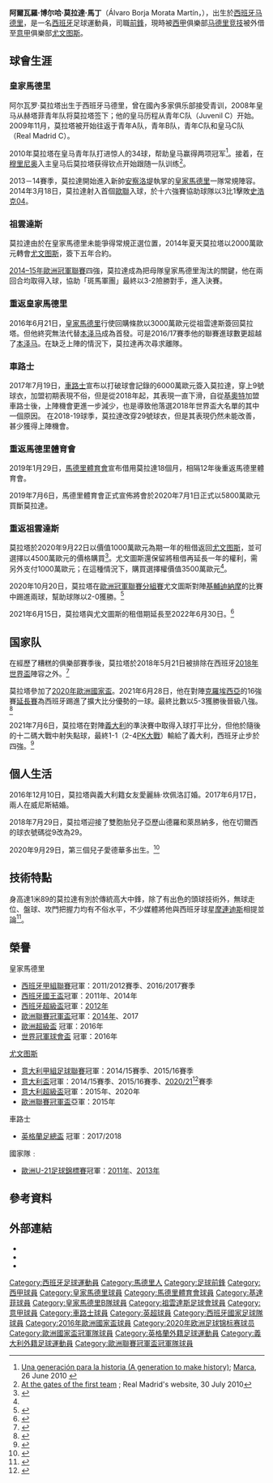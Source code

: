 {{Spanish name|Morata|Martín}}
{{noteTA
|G1=西甲
|G2=Football
|G3=uefa
|T=zh-cn:阿尔瓦罗·莫拉塔; zh-tw:阿爾瓦羅·莫拉塔; zh-hk:艾華路·莫拉達;
|1=zh-cn:阿尔瓦罗·莫拉達; zh-tw:阿爾瓦羅·莫拉塔; zh-hk:艾華路·莫拉達;
|2=zh-cn:莫拉塔; zh-tw:莫拉塔; zh-hk:莫拉達;
}}
{{Infobox football biography
| name = 阿尔瓦罗·莫拉塔<br/>Álvaro Morata
| image = Alvaro_Morata_2019-cropped_(cropped).jpg
| image_size = 200
| nickname = 邋遢
| height = {{convert|1.89|m|ftin|0|abbr=on}}<ref>{{cite news|url=http://www.juventus.com/en/teams/first-team/forwards/alvaro-morata/index.php|title=Álvaro Morata|publisher=Juventus F.C|accessdate=25 February 2015}}</ref>
| fullname = Álvaro Borja Morata Martín
| birth_date = {{birth date and age|1992|10|23|df=y}}
| birth_place = 西班牙，[[马德里|马德里]]
| currentclub = [[尤文图斯足球俱乐部|尤文图斯]] ([[马德里竞技俱乐部|马德里竞技]]外借)
| clubnumber = 9
| position = [[前鋒|前鋒]]、[[翼鋒|左翼]]
| youthyears1 = 2005–2007 | youthclubs1 = [[马德里竞技俱乐部|马德里竞技]]
| youthyears2 = 2007–2008 | youthclubs2 = [[赫塔費足球俱樂部|赫塔費]]
| youthyears3 = 2008–2010 | youthclubs3 = [[皇家马德里足球俱乐部|皇家马德里]]
| years1 = 2010–2013 | clubs1 = [[皇家马德里B队|皇家马德里B队]] | caps1 = 83 | goals1 = 45
| years2 = 2010–2014 | clubs2 = [[皇家马德里足球俱乐部|皇家马德里]] | caps2 = 37 | goals2 = 10
| years3 = 2014–2016 | clubs3 = [[尤文图斯足球俱乐部|尤文图斯]] | caps3 = 63 | goals3 = 27
| years4 = 2016–2017 | clubs4 = [[皇家马德里足球俱乐部|皇家马德里]] | caps4 = 43 | goals4= 20
| years5 = 2017–2020 | clubs5 = [[切尔西足球俱乐部|切尔西]] | caps5 = 47 | goals5 = 16
| years6 = 2019–2020 | clubs6 = → [[马德里竞技俱乐部|马德里竞技]] (租借) | caps6 = 49 | goals6 = 18
| years7 = 2020– | clubs7 = [[马德里竞技俱乐部|马德里竞技]] | caps7 = 0 | goals7 = 0
| years8 = 2020– | clubs8 = → [[尤文图斯足球俱乐部|尤文图斯]] (租借)| caps8 = 67 | goals8 = 20
| nationalyears1 = 2009 | nationalteam1 = 西班牙 U17 | nationalcaps1 = 6 | nationalgoals1 = 2
| nationalyears2 = 2010 | nationalteam2 = 西班牙 U18 | nationalcaps2 = 2 | nationalgoals2 = 3
| nationalyears3 = 2010–2012 | nationalteam3 =西班牙 U19 | nationalcaps3 = 13 | nationalgoals3 = 11
| nationalyears4 = 2013–2014 | nationalteam4 = [[西班牙21歲以下國家足球隊|西班牙 U21]] | nationalcaps4 = 13 | nationalgoals4 = 13
| nationalyears5 = 2014– | nationalteam5 = [[西班牙國家足球隊|西班牙]] | nationalcaps5 = 53 | nationalgoals5 = 26
| pcupdate = 2022年5月16日
| ntupdate = 2022年6月2日
}}
'''阿爾瓦羅·博尔哈·莫拉達·馬丁'''（Álvaro Borja Morata Martín，{{bd|1992年|10月23日|catidx=Isco}}），出生於[[西班牙|西班牙]][[马德里|马德里]]，是一名[[西班牙|西班牙]]足球運動員，司職[[前鋒|前鋒]]，現時被[[西甲|西甲]]俱樂部[[马德里竞技俱乐部|马德里竞技]]被外借至[[意甲|意甲]]俱樂部[[尤文图斯足球俱乐部|尤文图斯]]。

== 球會生涯 ==
=== 皇家馬德里 ===
阿尔瓦罗·莫拉塔出生于西班牙马德里，曾在國內多家俱乐部接受青训，2008年皇马从赫塔菲青年队将莫拉塔签下；他的皇马历程从青年C队（Juvenil C）开始。2009年11月，莫拉塔被开始往返于青年A队，青年B队，青年C队和皇马C队（Real Madrid C）。

2010年莫拉塔在皇马青年队打进惊人的34球，帮助皇马赢得两项冠军<ref>[http://www.marca.com/2010/06/26/futbol/mas_futbol/1277538276.html Una generación para la historia (A generation to make history)]; [[Marca_(newspaper)|Marca]], 26 June 2010 {{es icon}}</ref>。接着，在[[穆里尼奥|穆里尼奥]]入主皇马后莫拉塔获得钦点开始跟随一队训练<ref>[http://www.realmadrid.com/cs/Satellite/en/1330010213058/noticia/Noticia/At_the_gates_of_the_first_team.htm At the gates of the first team] {{webarchive|url=https://web.archive.org/web/20101006082157/http://www.realmadrid.com/cs/Satellite/en/1330010213058/noticia/Noticia/At_the_gates_of_the_first_team.htm |date=2010-10-06 }}; Real Madrid's website, 30 July 2010</ref>。

2013－14賽季，莫拉達開始進入新帥[[安察洛堤|安察洛堤]]執掌的[[皇家馬德里|皇家馬德里]]一隊常規陣容。2014年3月18日，莫拉達射入首個[[歐聯|歐聯]]入球，於十六強賽協助球隊以3比1擊敗[[史浩克04|史浩克04]]。

=== 祖雲達斯 ===
莫拉達由於在皇家馬德里未能爭得常規正選位置，2014年夏天莫拉塔以2000萬歐元轉會[[尤文图斯足球俱乐部|尤文图斯]]，簽下五年合約。

[[2014–15年歐洲冠軍聯賽|2014–15年歐洲冠軍聯賽]]四強，莫拉達成為把母隊皇家馬德里淘汰的關鍵，他在兩回合均取得入球，協助「斑馬軍團」最終以3-2險勝對手，進入決賽。

=== 重返皇家馬德里 ===
2016年6月21日，[[皇家馬德里|皇家馬德里]]行使回購條款以3000萬歐元從祖雲達斯簽回莫拉塔。但他終究無法代替[[卡里姆·本泽马|本泽马]]成為首發。可是2016/17賽季他的聯賽進球數更超越了[[卡里姆·本泽马|本泽马]]。在缺乏上陣的情況下，莫拉達再次尋求離隊。

=== 車路士 ===
2017年7月19日，[[車路士|車路士]]宣布以打破球會記錄的6000萬歐元簽入莫拉達，穿上9號球衣，加盟初期表現不俗，但是從2018年起，其表現一直下滑，自從[[基奧特|基奧特]]加盟車路士後，上陣機會更進一步減少，也是導致他落選2018年世界盃大名單的其中一個原因。
在2018-19球季，莫拉達改穿29號球衣，但是其表現仍然未能改善，甚少獲得上陣機會。

=== 重返馬德里體育會 ===
2019年1月29日，[[馬德里體育會|馬德里體育會]]宣布借用莫拉達18個月，相隔12年後重返馬德里體育會。

2019年7月6日，馬德里體育會正式宣佈將會於2020年7月1日正式以5800萬歐元買斷莫拉達。

=== 重返祖雲達斯 ===
莫拉塔於2020年9月22日以價值1000萬歐元為期一年的租借返回[[尤文图斯足球俱乐部|尤文图斯]]，並可選擇以4500萬歐元的價格購買<ref name="租借尤文圖斯">{{Cite web|title=Welcome home, Alvaro! - Juventus|url=https://www.juventus.com/en/news/articles/welcome-home-alvaro|access-date=2020-09-22|website=Juventus|language=en}}</ref>。尤文圖斯還保留將租借再延長一年的權利，需另外支付1000萬歐元；在這種情況下，購買選擇權價值3500萬歐元<ref name="租借尤文圖斯"/>。

2020年10月20日，莫拉塔在[[2020–21年歐洲冠軍聯賽|歐洲冠軍聯賽分組賽]]尤文圖斯對陣[[基輔迪納摩足球俱樂部|基輔迪納摩]]的比賽中踢進兩球，幫助球隊以2-0獲勝。<ref>{{cite news |url=https://www.bbc.com/sport/football/54559665 |title= "Morata double as Juve beat Dynamo Kyiv" |work=BBC Sport |date=2020-11-21|language=en-GB}}</ref>

2021年6月15日，莫拉塔與尤文圖斯的租借期延長至2022年6月30日。<ref>{{Cite web|date=2021-06-15|title=Ufficiale - Morata: è rinnovo! | trans-title= Official - Morata: renewal!|url=https://www.juventus.com/it/news/articoli/ufficiale-morata-e-rinnovo|website=Juventus|language=it}}</ref>

== 国家队 ==
在經歷了糟糕的俱樂部​​賽季後，莫拉塔於2018年5月21日被排除在西班牙[[2018年國際足協世界盃|2018年世界盃]]陣容之外。<ref>{{cite news |url=https://www.theguardian.com/football/2018/may/21/chelsea-forward-alvaro-morata-out-spain-world-cup-squad |title=Chelsea forward Álvaro Morata left out of Spain’s World Cup squad |work=The Guardian |date=2018-05-12|language=en}}</ref>

莫拉塔參加了[[2020年歐洲國家盃|2020年歐洲國家盃]]。2021年6月28日，他在對陣[[克羅地亞國家足球隊|克羅埃西亞]]的16強賽[[延長賽|延長賽]]為西班牙踢進了擴大比分優勢的一球。最終比數以5-3獲勝後晉級八強。<ref>{{Cite news|title=Spain beat Croatia in eight-goal thriller|language=en-GB|work=BBC Sport|url=https://www.bbc.co.uk/sport/football/51198542|access-date=2021-06-28}}</ref>

2021年7月6日，莫拉塔在對陣[[義大利國家足球隊|義大利]]的準決賽中取得入球打平比分，但他於隨後的十二碼大戰中射失點球，最終1-1（2-4[[PK大戰|PK大戰]]）輸給了義大利，西班牙止步於四強。<ref>{{cite news |url=https://www.washingtonpost.com/sports/2021/07/06/italy-vs-spain-euro-2020-semifinal/ |title= Pushing the doubters aside, Italy tops Spain on penalty kicks to reach the Euro 2020 final |work=The Washington Post |date=2021-07-07 |access-date=2021-07-07 |language=en}}</ref>

== 個人生活 ==
2016年12月10日，莫拉塔與義大利籍女友愛麗絲·坎佩洛訂婚。2017年6月17日，兩人在威尼斯結婚。

2018年7月29日，莫拉塔迎接了雙胞胎兒子亞歷山德羅和萊昂納多，他在切爾西的球衣號碼從9改為29。

2020年9月29日，第三個兒子愛德華多出生。<ref>{{Cite web|date=2020-09-29|title=Alice Campello e Alvaro Morata: è nato Edoardo, il terzo figlio|url=https://www.vanityfair.it/people/italia/2020/09/29/alice-campello-alvaro-morata-nato-edoardo-terzo-figlio-foto-gossip|access-date=2020-09-29|website=VanityFair.it|language=it}}</ref>

==技術特點==
身高達1米89的莫拉達有別於傳統高大中鋒，除了有出色的頭球技術外，無球走位、盤球、攻門把握力均有不俗水平，不少媒體將他與西班牙球星[[費爾南多·莫里恩特斯|摩連迪斯]]相提並論<ref>{{cite web|url=http://www.elpais.com/articulo/deportes/Morata/recogepelotas/atletico/admiraba/Raul/elpepudep/20101213elpepidep_7/Tes|title=Morata, el recogepelotas atlético que admiraba a Raúl|trans_title=Morata, the Atlético ball boy who admired Raúl|publisher=El País|language=es|date=13 December 2010|accessdate=15 March 2016}}</ref>。

==榮譽==
;皇家馬德里
*[[西班牙甲組聯賽|西班牙甲組聯賽]]冠軍：2011/2012賽季、2016/2017賽季
*[[西班牙國王盃|西班牙國王盃]]冠軍：2011年、2014年
*[[西班牙超級盃|西班牙超級盃]]冠軍：[[2012年西班牙超級盃|2012年]]
*[[歐洲聯賽冠軍盃|歐洲聯賽冠軍盃]]冠軍：[[2013–14年歐洲冠軍聯賽|2014年]]、2017
*[[歐洲超級盃|歐洲超級盃]] 冠軍：2016年
* [[世界冠軍球會盃|世界冠軍球會盃]] 冠軍：2016年


;{{flagicon|ITA}} [[尤文图斯足球俱乐部|尤文图斯]]
*[[意大利甲組足球聯賽|意大利甲組足球聯賽]]冠軍：2014/15賽季、2015/16賽季
*[[意大利盃|意大利盃]]冠軍：2014/15賽季、2015/16賽季、[[2020–21年意大利盃|2020/21]]<ref>{{cite web|url=https://hk.on.cc/hk/bkn/cnt/sport/20210520/bkn-20210520110116578-0520_00882_001.html|title=祖雲達斯捧意盃　保方平紀錄完美告別|website=東網|date=2021-05-20|language=zh-hk}}</ref>賽季
*[[意大利超級盃|意大利超級盃]]冠軍：2015年、2020年
*[[歐洲聯賽冠軍盃|歐洲聯賽冠軍盃]]亞軍：2015年


;車路士
* [[英格蘭足總盃|英格蘭足總盃]] 冠軍：2017/2018

;國家隊﹕
*[[歐洲U-21足球錦標賽|歐洲U-21足球錦標賽]]冠軍：[[2011年歐洲U-21足球錦標賽|2011年]]、[[2013年歐洲U-21足球錦標賽|2013年]]

==參考資料==
{{reflist}}

==外部連結==
*{{Soccerway}}
*{{Instagram|alvaromorata}}
*{{Twitter|alvaromorata}}

{{祖雲達斯球員名單}}
<!--{{馬德里體育會球員名單}}-->
{{2016年歐洲國家盃西班牙參賽名單}}
{{2020年欧洲足球锦标赛西班牙参赛名单}}

{{DEFAULTSORT:Morata, Alvaro}}
[[Category:西班牙足球運動員|Category:西班牙足球運動員]]
[[Category:馬德里人|Category:馬德里人]]
[[Category:足球前鋒|Category:足球前鋒]] 
[[Category:西甲球員|Category:西甲球員]] 
[[Category:皇家馬德里球員|Category:皇家馬德里球員]] 
[[Category:馬德里體育會球員|Category:馬德里體育會球員]]
[[Category:基達菲球員|Category:基達菲球員]]
[[Category:皇家馬德里B隊球員|Category:皇家馬德里B隊球員]]
[[Category:祖雲達斯足球會球員|Category:祖雲達斯足球會球員]]
[[Category:意甲球員|Category:意甲球員]]
[[Category:車路士球員|Category:車路士球員]]
[[Category:英超球員|Category:英超球員]]
[[Category:西班牙國家足球隊球員|Category:西班牙國家足球隊球員]]
[[Category:2016年歐洲國家盃球員|Category:2016年歐洲國家盃球員]]
[[Category:2020年欧洲足球锦标赛球员|Category:2020年欧洲足球锦标赛球员]]
[[Category:歐洲國家盃冠軍隊球員|Category:歐洲國家盃冠軍隊球員]]
[[Category:英格蘭外籍足球運動員|Category:英格蘭外籍足球運動員]]
[[Category:義大利外籍足球運動員|Category:義大利外籍足球運動員]]
[[Category:歐洲聯賽冠軍盃冠軍隊球員|Category:歐洲聯賽冠軍盃冠軍隊球員]]